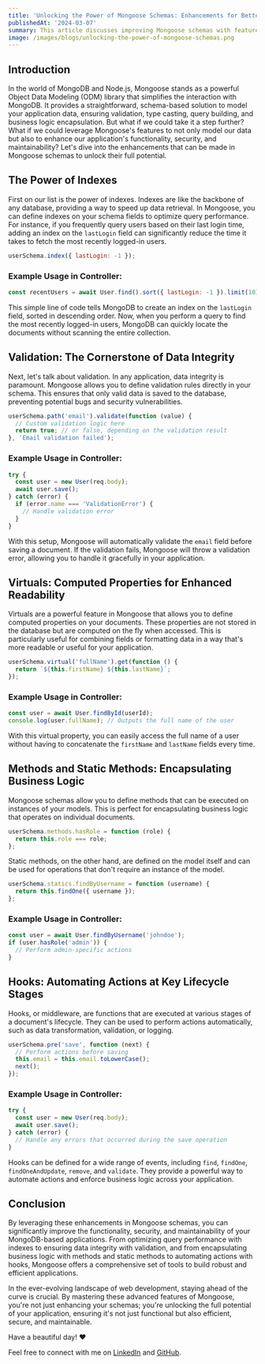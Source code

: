 ```yaml
---
title: 'Unlocking the Power of Mongoose Schemas: Enhancements for Better Data Handling'
publishedAt: '2024-03-07'
summary: This article discusses improving Mongoose schemas with features like indexes, validation, virtuals, methods, and hooks, enhancing MongoDB applications' functionality, security, and maintainability.
image: /images/blogs/unlocking-the-power-of-mongoose-schemas.png
---
```


## Introduction

In the world of MongoDB and Node.js, Mongoose stands as a powerful Object Data Modeling (ODM) library that simplifies the interaction with MongoDB. It provides a straightforward, schema-based solution to model your application data, ensuring validation, type casting, query building, and business logic encapsulation. But what if we could take it a step further? What if we could leverage Mongoose's features to not only model our data but also to enhance our application's functionality, security, and maintainability? Let's dive into the enhancements that can be made in Mongoose schemas to unlock their full potential.

## The Power of Indexes

First on our list is the power of indexes. Indexes are like the backbone of any database, providing a way to speed up data retrieval. In Mongoose, you can define indexes on your schema fields to optimize query performance. For instance, if you frequently query users based on their last login time, adding an index on the `lastLogin` field can significantly reduce the time it takes to fetch the most recently logged-in users.

```js
userSchema.index({ lastLogin: -1 });
```

### Example Usage in Controller:

```js
const recentUsers = await User.find().sort({ lastLogin: -1 }).limit(10);
```

This simple line of code tells MongoDB to create an index on the `lastLogin` field, sorted in descending order. Now, when you perform a query to find the most recently logged-in users, MongoDB can quickly locate the documents without scanning the entire collection.

## Validation: The Cornerstone of Data Integrity

Next, let's talk about validation. In any application, data integrity is paramount. Mongoose allows you to define validation rules directly in your schema. This ensures that only valid data is saved to the database, preventing potential bugs and security vulnerabilities.

```js
userSchema.path('email').validate(function (value) {
  // Custom validation logic here
  return true; // or false, depending on the validation result
}, 'Email validation failed');
```

### Example Usage in Controller:

```js
try {
  const user = new User(req.body);
  await user.save();
} catch (error) {
  if (error.name === 'ValidationError') {
    // Handle validation error
  }
}
```

With this setup, Mongoose will automatically validate the `email` field before saving a document. If the validation fails, Mongoose will throw a validation error, allowing you to handle it gracefully in your application.

## Virtuals: Computed Properties for Enhanced Readability

Virtuals are a powerful feature in Mongoose that allows you to define computed properties on your documents. These properties are not stored in the database but are computed on the fly when accessed. This is particularly useful for combining fields or formatting data in a way that's more readable or useful for your application.

```js
userSchema.virtual('fullName').get(function () {
  return `${this.firstName} ${this.lastName}`;
});
```

### Example Usage in Controller:

```js
const user = await User.findById(userId);
console.log(user.fullName); // Outputs the full name of the user
```

With this virtual property, you can easily access the full name of a user without having to concatenate the `firstName` and `lastName` fields every time.

## Methods and Static Methods: Encapsulating Business Logic

Mongoose schemas allow you to define methods that can be executed on instances of your models. This is perfect for encapsulating business logic that operates on individual documents.

```js
userSchema.methods.hasRole = function (role) {
  return this.role === role;
};
```

Static methods, on the other hand, are defined on the model itself and can be used for operations that don't require an instance of the model.

```js
userSchema.statics.findByUsername = function (username) {
  return this.findOne({ username });
};
```

### Example Usage in Controller:

```js
const user = await User.findByUsername('johndoe');
if (user.hasRole('admin')) {
  // Perform admin-specific actions
}
```

## Hooks: Automating Actions at Key Lifecycle Stages

Hooks, or middleware, are functions that are executed at various stages of a document's lifecycle. They can be used to perform actions automatically, such as data transformation, validation, or logging.

```js
userSchema.pre('save', function (next) {
  // Perform actions before saving
  this.email = this.email.toLowerCase();
  next();
});
```

### Example Usage in Controller:

```js
try {
  const user = new User(req.body);
  await user.save();
} catch (error) {
  // Handle any errors that occurred during the save operation
}
```

Hooks can be defined for a wide range of events, including `find`, `findOne`, `findOneAndUpdate`, `remove`, and `validate`. They provide a powerful way to automate actions and enforce business logic across your application.

## Conclusion

By leveraging these enhancements in Mongoose schemas, you can significantly improve the functionality, security, and maintainability of your MongoDB-based applications. From optimizing query performance with indexes to ensuring data integrity with validation, and from encapsulating business logic with methods and static methods to automating actions with hooks, Mongoose offers a comprehensive set of tools to build robust and efficient applications.

In the ever-evolving landscape of web development, staying ahead of the curve is crucial. By mastering these advanced features of Mongoose, you're not just enhancing your schemas; you're unlocking the full potential of your application, ensuring it's not just functional but also efficient, secure, and maintainable.

Have a beautiful day! ❤️

Feel free to connect with me on [LinkedIn](https://www.linkedin.com/in/justin-j-daniel/) and [GitHub](https://github.com/justinjdaniel).
